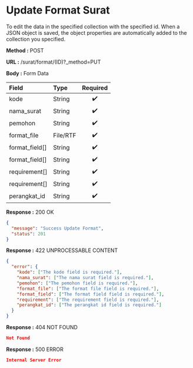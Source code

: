 
# Update Format Surat

To edit the data in the specified collection with the specified id.
When a JSON object is saved, the object properties are automatically added to the collection you specified.

**Method :** <Badge variant="success">POST</Badge>

**URL :** <Badge variant="dark">/surat/format/(ID)?_method=PUT</Badge>

**Body :** <Badge variant="purple">Form Data</Badge>

| Field          | Type     | Required |
| :---------     | :------- | :------: |
| kode           | String   |    ✔️    |
| nama_surat     | String   |    ✔️    |
| pemohon        | String   |    ✔️    |
| format_file    | File/RTF |    ✔️    |
| format_field[] | String   |    ✔️    |
| format_field[] | String   |    ✔️    |
| requirement[]  | String   |    ✔️    |
| requirement[]  | String   |    ✔️    |
| perangkat_id   | String   |    ✔️    |

**Response :** <BadgeOutline variant="success">200 OK</BadgeOutline>

```json
{
  "message": "Success Update Format",
  "status": 201
}
```

**Response :** <BadgeOutline variant="info">422 UNPROCESSABLE CONTENT</BadgeOutline>

```json
{
  "error": {
    "kode": ["The kode field is required."],
    "nama_surat": ["The nama surat field is required."],
    "pemohon": ["The pemohon field is required."],
    "format_file": ["The format file field is required."],
    "format_field": ["The format field field is required."],
    "requirement": ["The requirement field is required."],
    "perangkat_id": ["The perangkat id field is required."]
  }
}
```

**Response :** <BadgeOutline variant="warning">404 NOT FOUND</BadgeOutline>

```json
Not Found
```

**Response :** <BadgeOutline variant="danger">500 ERROR</BadgeOutline>

```json
Internal Server Error
```
